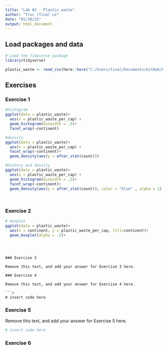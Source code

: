```yaml
---
title: "Lab 02 - Plastic waste"
author: "Truc (Tina) Le"
date: "01/30/22"
output: html_document
---
```


## Load packages and data

```r
# Load the tidyverse package
library(tidyverse)
```

```r
plastic_waste <- read_csv(here::here("C:/Users/tinal/Documents/GitHub/ProgDataClass/data/plastic-waste.csv"))
```

## Exercises

### Exercise 1

```r
#histogram 
ggplot(data = plastic_waste)+
  aes(x = plastic_waste_per_cap) +
  geom_histogram(binwidth = .5)+
  facet_wrap(~continent)

#density
ggplot(data = plastic_waste)+
  aes(x = plastic_waste_per_cap) +
  facet_wrap(~continent)+
  geom_density(aes(y = after_stat(count)))

#history and density
ggplot(data = plastic_waste)+
  aes(x = plastic_waste_per_cap) +
  geom_histogram(binwidth = .5)+
  facet_wrap(~continent)+
  geom_density(aes(y = after_stat(count)), color = "blue" , alpha = 1)
 
  
```

### Exercise 2

```r
# boxplot
ggplot(data = plastic_waste)+
  aes(x = continent, y = plastic_waste_per_cap, fill=continent)+
  geom_boxplot(alpha = .5)+
 



```
 
```

### Exercise 3

Remove this text, and add your answer for Exercise 3 here.

### Exercise 4

Remove this text, and add your answer for Exercise 4 here.

```r
# insert code here
```

### Exercise 5

Remove this text, and add your answer for Exercise 5 here.

```r
# insert code here
```

### Exercise 6
